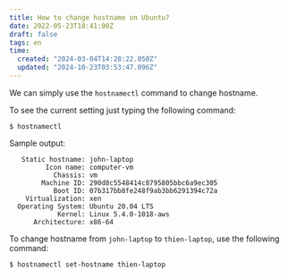 ```yaml
---
title: How to change hostname on Ubuntu?
date: 2022-05-23T18:41:00Z
draft: false
tags: en
time:
  created: "2024-03-04T14:28:22.050Z"
  updated: "2024-10-23T03:53:47.096Z"
---
```


We can simply use the `hostnamectl` command to change hostname.

To see the current setting just typing the following command:

```
$ hostnamectl
```

Sample output:

```
   Static hostname: john-laptop
         Icon name: computer-vm
           Chassis: vm
        Machine ID: 290d8c5548414c8795805bbc6a9ec305
           Boot ID: 07b317bb8fe248f9ab3bb6291394c72a
    Virtualization: xen
  Operating System: Ubuntu 20.04 LTS
            Kernel: Linux 5.4.0-1018-aws
      Architecture: x86-64
```


To change hostname from `john-laptop` to `thien-laptop`, use the following command:

```
$ hostnamectl set-hostname thien-laptop
```
